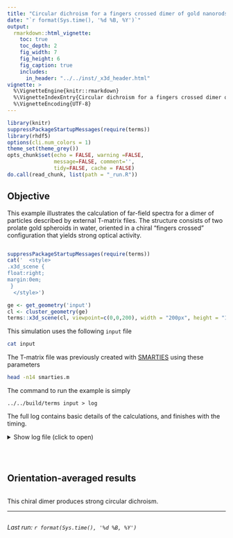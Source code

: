 ```yaml
---
title: "Circular dichroism for a fingers crossed dimer of gold nanorods"
date: "`r format(Sys.time(), '%d %B, %Y')`"
output:
  rmarkdown::html_vignette:
    toc: true
    toc_depth: 2
    fig_width: 7
    fig_height: 6
    fig_caption: true
    includes:
      in_header: "../../inst/_x3d_header.html"
vignette: >
  %\VignetteEngine{knitr::rmarkdown}
  %\VignetteIndexEntry{Circular dichroism for a fingers crossed dimer of gold nanorods}
  %\VignetteEncoding{UTF-8}
---
```


```r
library(knitr)
suppressPackageStartupMessages(require(terms))
library(rhdf5)
options(cli.num_colors = 1)
theme_set(theme_grey())
opts_chunk$set(echo = FALSE, warning =FALSE,
               message=FALSE, comment='', 
               tidy=FALSE, cache = FALSE)
do.call(read_chunk, list(path = "_run.R"))
```

## Objective

This example illustrates the calculation of far-field spectra for a dimer of particles described by external T-matrix files. The structure consists of two prolate gold spheroids in water, oriented in a chiral "fingers crossed" configuration that yields strong optical activity.

```r
```


```r
suppressPackageStartupMessages(require(terms))
cat('  <style>
.x3d_scene {
float:right;
margin:0em;
 }
  </style>')

ge <- get_geometry('input')
cl <- cluster_geometry(ge)
terms::x3d_scene(cl, viewpoint=c(0,0,200), width = "200px", height = "150px", default_material='gold')
```

This simulation uses the following `input` file
```bash
cat input
```

The T-matrix file was previously created with [SMARTIES](https://www.wgtn.ac.nz/scps/research/research-groups/raman-lab/numerical-tools/smarties) using these parameters

```bash
head -n14 smarties.m
```

The command to run the example is simply

```
../../build/terms input > log
```

The full log contains basic details of the calculations, and finishes with the timing.

<details closed>
<summary> Show log file (click to open) </summary>
```bash
head -n62 log
echo "..."
tail -n1 log
```
</details> <br />

```r
```

## Orientation-averaged results

```r
```

This chiral dimer produces strong circular dichroism.


-----

```r
```
_Last run: `r format(Sys.time(), '%d %B, %Y')`_
